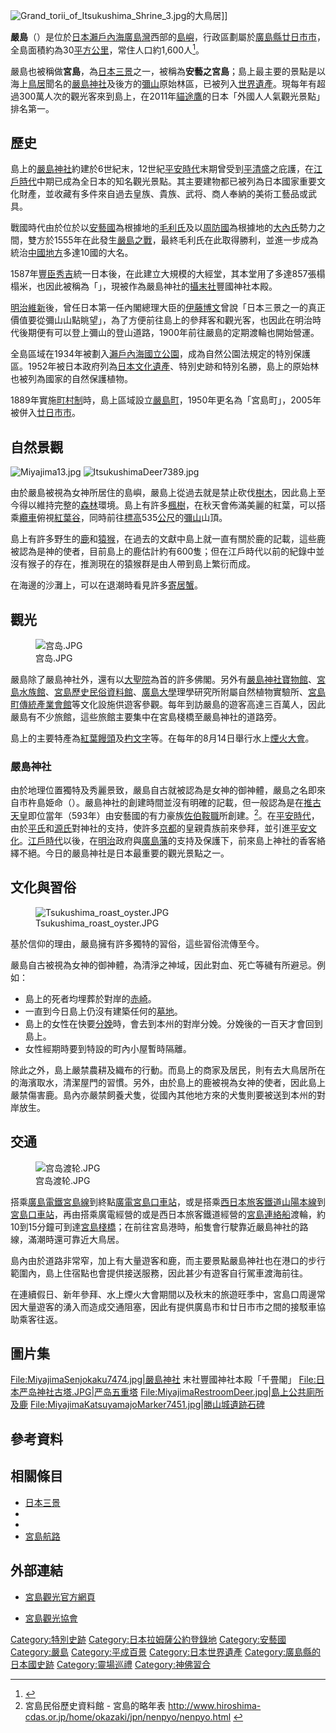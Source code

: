 {{coord|34|16|24.2|N|132|18|30.06|E|scale:100000|display=title}}
{{noteTA
|1=zh-hans:千米; zh-hant:公里;
|2=zh-hans:米; zh-hant:公尺;
}}
{{Location map
 |Japan
 |label=嚴島
 |lat_deg=34|lat_min=16|lat_sec=24.2
 |lon_deg=132|lon_min=18|lon_sec=30.06
 |position=right
 |width=250
 |float=right
 |caption=嚴島的位置
}}

[[File:Grand_torii_of_Itsukushima_Shrine_3.jpg|thumb]]的大鳥居]]

'''嚴島'''（{{jpn|j=厳島|hg=いつくしま|rm=Itsuku-shima|f=y}}）是位於[[日本|日本]][[瀨戶內海|瀨戶內海]][[廣島灣|廣島灣]]西部的[[島嶼|島嶼]]，行政區劃屬於[[廣島縣|廣島縣]][[廿日市市|廿日市市]]，全島面積約為30[[平方公里|平方公里]]，常住人口約1,600人<ref>{{Cite web| url=http://www.city.hatsukaichi.hiroshima.jp/soshiki/10/10971.html| title=住民基本台帳人口| date=2018-04-16| publisher=廿日市市政府| accessdate=2018-04-26| archive-date=2020-10-22| archive-url=https://web.archive.org/web/20201022001351/https://www.city.hatsukaichi.hiroshima.jp/soshiki/10/10971.html| dead-url=no}}</ref>。

嚴島也被稱做'''宮島'''，為[[日本三景|日本三景]]之一，被稱為'''安藝之宮島'''；島上最主要的景點是以海上[[鳥居|鳥居]]聞名的[[嚴島神社|嚴島神社]]及後方的[[彌山_(廣島縣)|彌山]]原始林區，已被列入[[世界遺產|世界遺產]]。現每年有超過300萬人次的觀光客來到島上，在2011年[[貓途鷹|貓途鷹]]的日本「外國人人氣觀光景點」排名第一。

== 歷史 ==

島上的[[嚴島神社|嚴島神社]]約建於6世紀末，12世紀[[平安時代|平安時代]]末期曾受到[[平清盛|平清盛]]之庇護，在[[江戶時代|江戶時代]]中期已成為全日本的知名觀光景點。其主要建物都已被列為日本國家重要文化財產，並收藏有多件來自過去皇族、貴族、武将、商人奉納的美術工藝品或武具。

戰國時代由於位於以[[安藝國|安藝國]]為根據地的[[毛利氏|毛利氏]]及以[[周防國|周防國]]為根據地的[[大內氏|大內氏]]勢力之間，雙方於1555年在此發生[[嚴島之戰|嚴島之戰]]，最終毛利氏在此取得勝利，並進一步成為統治[[中國地方|中國地方]]多達10國的大名。

1587年[[豐臣秀吉|豐臣秀吉]]統一日本後，在此建立大規模的大經堂，其本堂用了多達857張榻榻米，也因此被稱為「{{Tsl|ja|千畳閣|千疊閣}}」，現被作為嚴島神社的[[攝末社|攝末社]]豐國神社本殿。

[[明治維新|明治維新]]後，曾任日本第一任內閣總理大臣的[[伊藤博文|伊藤博文]]曾說「日本三景之一的真正價值要從彌山山點眺望」，為了方便前往島上的參拜客和觀光客，也因此在明治時代後期便有可以登上彌山的登山道路，1900年前往嚴島的定期渡輪也開始營運。

全島區域在1934年被劃入[[瀨戶內海國立公園|瀨戶內海國立公園]]，成為自然公園法規定的特別保護區。1952年被日本政府列為[[日本文化遺產|日本文化遺產]]、特別史跡和特別名勝，島上的原始林也被列為國家的自然保護植物。

1889年實施[[町村制|町村制]]時，島上區域設立[[宮島町|嚴島町]]，1950年更名為「宮島町」，2005年被併入[[廿日市市|廿日市市]]。

== 自然景觀 ==
[[File:Miyajima13.jpg|thumb]]
[[File:ItsukushimaDeer7389.jpg|thumb]]

由於嚴島被視為女神所居住的島嶼，嚴島上從過去就是禁止砍伐[[樹木|樹木]]，因此島上至今得以維持完整的[[森林|森林]]環境。島上有許多[[楓樹|楓樹]]，在秋天會佈滿美麗的紅葉，可以搭乘[[纜車|纜車]]俯視[[紅葉谷|紅葉谷]]，同時前往[[標高|標高]]535[[公尺|公尺]]的[[彌山|彌山]]山頂。

島上有許多野生的[[鹿|鹿]]和[[猿猴|猿猴]]，在過去的文獻中島上就一直有關於鹿的記載，這些鹿被認為是神的使者，目前島上的鹿估計約有600隻；但在江戶時代以前的紀錄中並沒有猴子的存在，推測現在的猿猴群是由人帶到島上繁衍而成。

在海邊的沙灘上，可以在退潮時看見許多[[寄居蟹|寄居蟹]]。

== 觀光 ==
[[File:宫岛.JPG|thumb]]

嚴島除了嚴島神社外，還有以[[大聖院|大聖院]]為首的許多佛閣。另外有[[嚴島神社寶物館|嚴島神社寶物館]]、[[宮島水族館|宮島水族館]]、[[宮島歷史民俗資料館|宮島歷史民俗資料館]]、[[廣島大學|廣島大學]]理學研究所附屬自然植物實驗所、[[宮島町傳統產業會館|宮島町傳統產業會館]]等文化設施供遊客參觀。每年到訪嚴島的遊客高達三百萬人，因此嚴島有不少旅館，這些旅館主要集中在宮島棧橋至嚴島神社的道路旁。

島上的主要特產為[[紅葉饅頭|紅葉饅頭]]及[[杓文字|杓文字]]等。在每年的8月14日舉行水上[[煙火大會|煙火大會]]。

=== 嚴島神社 ===
{{main|嚴島神社}}

由於地理位置獨特及秀麗景致，嚴島自古就被認為是女神的御神體，嚴島之名即來自市杵島姫命（{{lang-ja|いちきしまひめのみこと}}）。嚴島神社的創建時間並沒有明確的記載，但一般認為是在[[推古天皇|推古天皇]]即位當年（593年）由安藝國的有力豪族[[佐伯鞍職|佐伯鞍職]]所創建。<ref>宮島民俗歷史資料館  - 宮島的略年表 [http://www.hiroshima-cdas.or.jp/home/okazaki/jpn/nenpyo/nenpyo.html http://www.hiroshima-cdas.or.jp/home/okazaki/jpn/nenpyo/nenpyo.html] {{Wayback|url=http://www.hiroshima-cdas.or.jp/home/okazaki/jpn/nenpyo/nenpyo.html |date=20070623175731 }}</ref>。在[[平安時代|平安時代]]，由於[[平氏|平氏]]和[[源氏|源氏]]對神社的支持，使許多[[京都|京都]]的皇親貴族前來參拜，並引進[[平安文化|平安文化]]。[[江戶時代|江戶時代]]以後，在[[明治|明治]]政府與[[廣島藩|廣島藩]]的支持及保護下，前來島上神社的香客絡繹不絕。今日的嚴島神社是日本最重要的觀光景點之一。

== 文化與習俗 ==
[[File:Tsukushima_roast_oyster.JPG|thumb]]

基於信仰的理由，嚴島擁有許多獨特的習俗，這些習俗流傳至今。

嚴島自古被視為女神的御神體，為清淨之神域，因此對血、死亡等穢有所避忌。例如：
* 島上的死者均埋葬於對岸的[[赤崎|赤崎]]。
* 一直到今日島上仍沒有建築任何的[[墳墓|墓地]]。
* 島上的女性在快要[[分娩|分娩]]時，會去到本州的對岸分娩。分娩後的一百天才會回到島上。
* 女性經期時要到特設的町內小屋暫時隔離。

除此之外，島上嚴禁農耕及織布的行動。而島上的商家及居民，則有去大鳥居所在的海濱取水，清潔屋門的習慣。另外，由於島上的鹿被視為女神的使者，因此島上嚴禁傷害鹿。島內亦嚴禁飼養犬隻，從國內其他地方來的犬隻則要被送到本州的對岸放生。

== 交通 ==
[[File:宫岛渡轮.JPG|thumb]]

搭乘[[廣島電鐵|廣島電鐵]][[宮島線|宮島線]]到終點[[廣電宮島口車站|廣電宮島口車站]]，或是搭乘[[西日本旅客鐵道|西日本旅客鐵道]][[山陽本線|山陽本線]]到[[宮島口車站|宮島口車站]]，再由{{Tsl|ja|宮島口桟橋|宮島口棧橋}}搭乘廣電經營的{{Tsl|ja|宮島松大汽船}}或是西日本旅客鐵道經營的[[宮島連絡船|宮島連絡船]]渡輪，約10到15分鐘可到達[[宮島棧橋|宮島棧橋]]；在前往宮島港時，船隻會行駛靠近嚴島神社的路線，滿潮時還可靠近大鳥居。

島內由於道路非常窄，加上有大量遊客和鹿，而主要景點嚴島神社也在港口的步行範圍內，島上住宿點也會提供接送服務，因此甚少有遊客自行駕車渡海前往。

在連續假日、新年參拜、水上煙火大會期間以及秋末的旅遊旺季中，宮島口周邊常因大量遊客的湧入而造成交通阻塞，因此有提供廣島市和廿日市市之間的接駁車協助乘客往返。

== 圖片集 ==
<gallery widths=200px heights=200px>
File:MiyajimaSenjokaku7474.jpg|嚴島神社 末社豐國神社本殿「千畳閣」
File:日本严岛神社古塔.JPG|严岛五重塔
File:MiyajimaRestroomDeer.jpg|島上公共廁所及鹿
File:MiyajimaKatsuyamajoMarker7451.jpg|勝山城遺跡石碑
</gallery>

== 參考資料 ==
{{Reflist}}

== 相關條目 ==
{{Commons+cat|Miyajima}}
* [[日本三景|日本三景]]
* {{Tsl|ja|宮尾城}}
* {{Tsl|ja|厳島港|嚴島港}}
* [[宮島航路|宮島航路]]

== 外部連結 ==
{{Wikivoyage|宫島}}
* {{Ja}} [http://www.miyajima-wch.jp/ 宮島觀光官方網頁]{{Wayback|url=http://www.miyajima-wch.jp/ |date=20200218071734 }}
* {{Ja}} [http://www.miyajima.or.jp/ 宮島觀光協會]{{Wayback|url=http://www.miyajima.or.jp/ |date=20210107011950 }}

{{日本三景}}
{{日本百名橋}}
{{Japanese Special Scenery}}
{{濕地公約上登錄的日本濕地}}
{{Authority control}}

{{DEFAULTSORT:Itsuku-shima}}
[[Category:特別史跡|Category:特別史跡]]
[[Category:日本拉姆薩公約登錄地|Category:日本拉姆薩公約登錄地]]
[[Category:安藝國|Category:安藝國]]
[[Category:嚴島|Category:嚴島]]
[[Category:平成百景|Category:平成百景]]
[[Category:日本世界遺產|Category:日本世界遺產]]
[[Category:廣島縣的日本國史跡|Category:廣島縣的日本國史跡]]
[[Category:靈場巡禮|Category:靈場巡禮]]
[[Category:神佛習合|Category:神佛習合]]